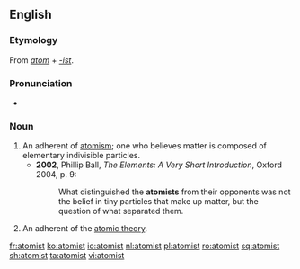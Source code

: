 ==English==

===Etymology===
From ''[[atom]]'' + ''[[-ist]]''.

===Pronunciation===
* {{IPA|/ˈætəmɪst/}}

===Noun===
{{en-noun}}

# An adherent of [[atomism]]; one who believes matter is composed of elementary indivisible particles.
#* '''2002''', Phillip Ball, ''The Elements: A Very Short Introduction'', Oxford 2004, p. 9:
#*: What distinguished the '''atomists''' from their opponents was not the belief in tiny particles that make up matter, but the question of what separated them.
# An adherent of the [[atomic theory]].

[[fr:atomist]]
[[ko:atomist]]
[[io:atomist]]
[[nl:atomist]]
[[pl:atomist]]
[[ro:atomist]]
[[sq:atomist]]
[[sh:atomist]]
[[ta:atomist]]
[[vi:atomist]]
